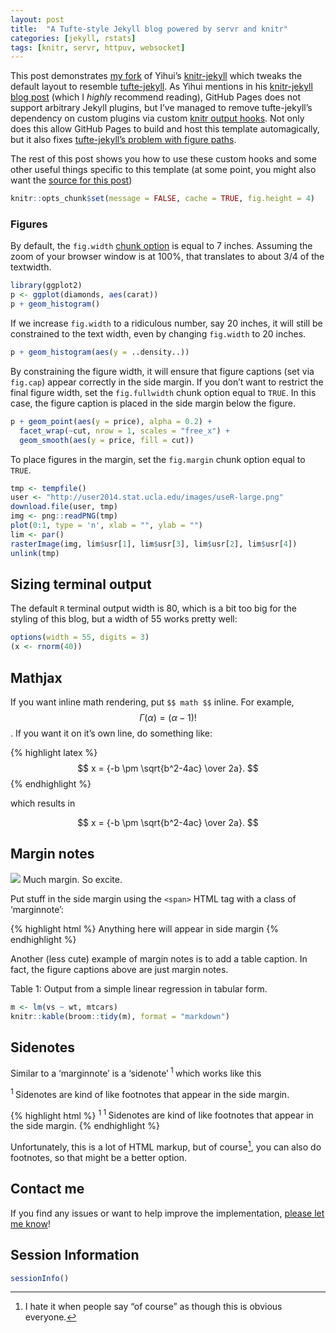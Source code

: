 ```yaml
---
layout: post
title:  "A Tufte-style Jekyll blog powered by servr and knitr"
categories: [jekyll, rstats]
tags: [knitr, servr, httpuv, websocket]
---
```


<span class='newthought'>This post</span> demonstrates [my fork](http://github.com/cpsievert/knitr-jekyll) of Yihui's [knitr-jekyll](https://github.com/yihui/knitr-jekyll) which tweaks the default layout to resemble [tufte-jekyll](https://github.com/clayh53/tufte-jekyll). As Yihui mentions in his [knitr-jekyll blog post](http://yihui.name/knitr-jekyll/2014/09/jekyll-with-knitr.html) (which I _highly_ recommend reading), GitHub Pages does not support arbitrary Jekyll plugins, but I've managed to remove tufte-jekyll's dependency on custom plugins via custom [knitr output hooks](http://yihui.name/knitr/hooks/). Not only does this allow GitHub Pages to build and host this template automagically, but it also fixes [tufte-jekyll's problem with figure paths](https://github.com/clayh53/tufte-jekyll#which-brings-me-to-sorrow-and-shame). 

The rest of this post shows you how to use these custom hooks and some other useful things specific to this template (at some point, you might also want the [source for this post](https://raw.githubusercontent.com/cpsievert/knitr-jekyll/gh-pages/_source/2015-04-20-jekyll-tufte-servr.Rmd))

```r
knitr::opts_chunk$set(message = FALSE, cache = TRUE, fig.height = 4)
```

### Figures

By default, the `fig.width` [chunk option](http://yihui.name/knitr/options/) is equal to 7 inches. Assuming the zoom of your browser window is at 100%, that translates to about 3/4 of the textwidth.

```r
library(ggplot2)
p <- ggplot(diamonds, aes(carat)) 
p + geom_histogram()
```

If we increase `fig.width` to a ridiculous number, say 20 inches, it will still be constrained to the text width, even by changing `fig.width` to 20 inches. 

```r
p + geom_histogram(aes(y = ..density..))
```

By constraining the figure width, it will ensure that figure captions (set via `fig.cap`) appear correctly in the side margin. If you don't want to restrict the final figure width, set the `fig.fullwidth` chunk option equal to `TRUE`. In this case, the figure caption is placed in the side margin below the figure.

```r
p + geom_point(aes(y = price), alpha = 0.2) + 
  facet_wrap(~cut, nrow = 1, scales = "free_x") +
  geom_smooth(aes(y = price, fill = cut))
```

To place figures in the margin, set the `fig.margin` chunk option equal to `TRUE`.

```r
tmp <- tempfile()
user <- "http://user2014.stat.ucla.edu/images/useR-large.png"
download.file(user, tmp)
img <- png::readPNG(tmp)
plot(0:1, type = 'n', xlab = "", ylab = "")
lim <- par()
rasterImage(img, lim$usr[1], lim$usr[3], lim$usr[2], lim$usr[4])
unlink(tmp)
```

## Sizing terminal output
 
The default `R` terminal output width is 80, which is a bit too big for the styling of this blog, but a width of 55 works pretty well:

```r
options(width = 55, digits = 3)
(x <- rnorm(40))
```

## Mathjax

If you want inline math rendering, put `$$ math $$` inline. For example, $$ \Gamma(\alpha) = (\alpha - 1)!$$. If you want it on it's own line, do something like:

{% highlight latex %}
$$
x = {-b \pm \sqrt{b^2-4ac} \over 2a}.
$$
{% endhighlight %}

which results in

$$
x = {-b \pm \sqrt{b^2-4ac} \over 2a}.
$$

## Margin notes

<span class='marginnote'> 
<img class="fullwidth" src="http://i.imgur.com/NCMxz5G.gif">
Much margin. So excite.
</span>

Put stuff in the side margin using the `<span>` HTML tag with a class of 'marginnote':

{% highlight html %}
<span class='marginnote'> 
  Anything here will appear in side margin 
</span>
{% endhighlight %}

Another (less cute) example of margin notes is to add a table caption. In fact, the figure captions above are just margin notes.

<span class='marginnote'> 
Table 1: Output from a simple linear regression in tabular form.
</span>

```r
m <- lm(vs ~ wt, mtcars)
knitr::kable(broom::tidy(m), format = "markdown")
```


## Sidenotes

Similar to a 'marginnote' is a 'sidenote'<sup class='sidenote-number'> 1 </sup> which works like this

<span class='sidenote'>
  <sup class='sidenote-number'> 1 </sup> 
  Sidenotes are kind of like footnotes that appear in the side margin.
</span> 

{% highlight html %}
<sup class='sidenote-number'> 1 </sup>
<span class='sidenote'>
  <sup class='sidenote-number'> 1 </sup> 
  Sidenotes are kind of like footnotes that appear in the side margin.
</span> 
{% endhighlight %}

Unfortunately, this is a lot of HTML markup, but of course[^2], you can also do footnotes, so that might be a better option.

[^2]: I hate it when people say "of course" as though this is obvious everyone.

## Contact me

If you find any issues or want to help improve the implementation, [please let me know](https://github.com/cpsievert/knitr-jekyll/issues/new)!

## Session Information

```r
sessionInfo()
```
